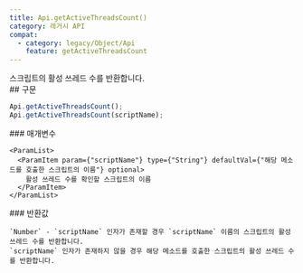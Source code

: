 ```yaml
---
title: Api.getActiveThreadsCount()
category: 레거시 API
compat:
  - category: legacy/Object/Api
    feature: getActiveThreadsCount
---
```


<Section>
  스크립트의 활성 쓰레드 수를 반환합니다.
</Section>
<Section>
  ## 구문

  ~~~js
  Api.getActiveThreadsCount();
  Api.getActiveThreadsCount(scriptName);
  ~~~

  <Section>
    ### 매개변수

    <ParamList>
      <ParamItem param={"scriptName"} type={"String"} defaultVal={"해당 메소드를 호출한 스크립트의 이름"} optional>
        활성 쓰레드 수를 확인할 스크립트의 이름
      </ParamItem>
    </ParamList>
  </Section>
  <Section>
    ### 반환값

    `Number` - `scriptName` 인자가 존재할 경우 `scriptName` 이름의 스크립트의 활성 쓰레드 수를 반환합니다.
    `scriptName` 인자가 존재하지 않을 경우 해당 메소드를 호출한 스크립트의 활성 쓰레드 수를 반환합니다.
  </Section>
</Section>